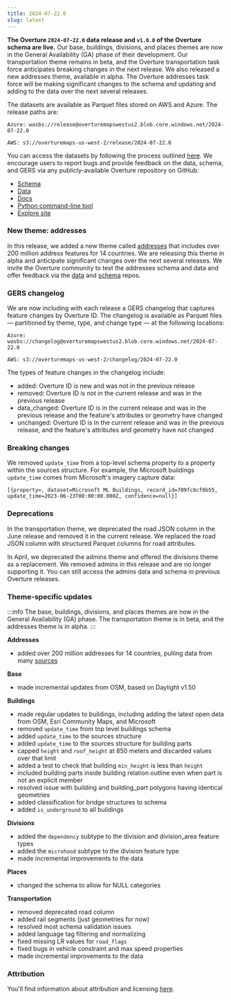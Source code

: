 ```yaml
---
title: 2024-07-22.0
slug: latest
---
```



**The Overture `2024-07-22.0` data release and `v1.0.0` of the Overture schema are live.** Our base, buildings, divisions, and places themes are now in the General Availability (GA) phase of their development. Our transportation theme remains in beta, and the Overture transportation task force anticipates breaking changes in the next release. We also released a new addresses theme, available in alpha. The Overture addresses task force will be making significant changes to the schema and updating and adding to the data over the next several releases. 

The datasets are available as Parquet files stored on AWS and Azure. The release paths are:

```
Azure: wasbs://release@overturemapswestus2.blob.core.windows.net/2024-07-22.0

AWS: s3://overturemaps-us-west-2/release/2024-07-22.0
```

You can access the datasets by following the process outlined [here](https://docs.overturemaps.org/getting-data/). We encourage users to report bugs and provide feedback on the data, schema, and GERS via any publicly-available Overture repository on GitHub: 

- [Schema](https://github.com/OvertureMaps/schema)
- [Data](https://github.com/OvertureMaps/data)
- [Docs](https://github.com/OvertureMaps/docs)
- [Python command-line tool](https://github.com/OvertureMaps/overturemaps-py)
- [Explore site](https://github.com/OvertureMaps/io-site)

### New theme: addresses

In this release, we added a new theme called [addresses](/schema/reference/addresses/address) that includes over 200 million address features for 14 countries. We are releasing this theme in alpha and anticipate significant changes over the next several releases. We invite the Overture community to test the addresses schema and data and offer feedback via the [data](https://github.com/OvertureMaps/data/issues) and [schema](https://github.com/OvertureMaps/schema/issues) repos. 

### GERS changelog

We are now including with each release a GERS changelog that captures feature changes by Overture ID. The changelog is available as Parquet files &mdash; partitioned by theme, type, and change type &mdash; at the following locations:

```
Azure: wasbs://changelog@overturemapswestus2.blob.core.windows.net/2024-07-22.0

AWS: s3://overturemaps-us-west-2/changelog/2024-07-22.0
```

The types of feature changes in the changelog include:
- added: Overture ID is new and was not in the previous release
- removed: Overture ID is not in the current release and was in the previous release
- data_changed: Overture ID is in the current release and was in the previous release and the feature's attributes or geometry have changed
- unchanged: Overture ID is in the current release and was in the previous release, and the feature's attributes and geometry have not changed 



### Breaking changes

We removed `update_time` from a top-level schema property to a property within the sources structure. For example, the Microsoft buildings `update_time` comes from Microsoft's imagery capture data:
```
[{property=, dataset=Microsoft ML Buildings, record_id=709fc8cf0b55, update_time=2023-06-23T00:00:00.000Z, confidence=null}]
```

 
### Deprecations

In the transportation theme, we deprecated the road JSON column in the June release and removed it in the current release. We replaced the road JSON column with structured Parquet columns for road attributes.

In April, we deprecated the admins theme and offered the divisions theme as a replacement. We removed admins in this release and are no longer supporting it. You can still access the admins data and schema in previous Overture releases. 


### Theme-specific updates

:::info
The base, buildings, divisions, and places themes are now in the General Availability (GA) phase. The transportation theme is in beta, and the addresses theme is in alpha.
:::

**Addresses**
- added over 200 million addresses for 14 countries, pulling data from many [sources](https://docs.overturemaps.org/attribution/)


**Base**

- made incremental updates from OSM, based on Daylight v1.50

**Buildings**

- made regular updates to buildings, including adding the latest open data from OSM, Esri Community Maps, and Microsoft 
- removed `update_time` from top level buildings schema
- added `update_time` to the sources structure 
- added `update_time` to the sources structure for building parts
- capped `height` and `roof_height` at 850 meters and discarded values over that limit
- added a test to check that building `min_height` is less than `height`
- included building parts inside building relation outline even when part is not an explicit member
- resolved issue with building and building_part polygons having identical geometries
- added classification for bridge structures to schema
- added `is_underground` to all buildings

**Divisions**

- added the `dependency` subtype to the division and division_area feature types
- added the `microhood` subtype to the division feature type
- made incremental improvements to the data

**Places**

- changed the schema to allow for NULL categories

**Transportation**
 
- removed deprecated road column 
- added rail segments (just geometries for now) 
- resolved most schema validation issues 
- added language tag filtering and normalizing 
- fixed missing LR values for `road_flags`
- fixed bugs in vehicle constraint and max speed properties 
- made incremental improvements to the data


### Attribution

You'll find information about attribution and licensing [here](https://docs.overturemaps.org/attribution/).

